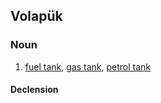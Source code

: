 ==Volapük==

===Noun===
{{vo-noun}}

# [[fuel tank]], [[gas tank]], [[petrol tank]]

====Declension====
{{vo-decl-noun}}